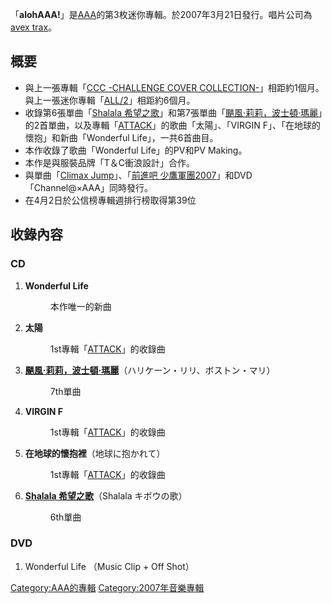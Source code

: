 {{Multiple issues|
{{unreferenced|time=2011-06-29T06:06:19+00:00}}
{{Notability Unreferenced|time=2020-02-22T07:43:19+00:00}}
}}
{{lowercase}}
{{Infobox Album
| Name = alohAAA!
| Cover = 2290939-aaa-alohaaa.jpg  
| Artist = [[AAA_(團體)|AAA]] 
| Type = 迷你專輯
| Released = 2007年3月21日
| Recorded = 2006年 - 2007年
| Genre = [[J-POP|J-POP]]
| Length = 
| Label = [[avex_trax|avex trax]]
| Producer = masato max matsuura
| Certification  = 
| Chart position = *週間最高排名第39位<small>（[[Oricon公信榜|Oricon]]）</small> 
| Reviews = 
| Last album            = [[CCC_-CHALLENGE_COVER_COLLECTION-|CCC -CHALLENGE COVER COLLECTION-]]<br />2007年
| This album            = '''alohAAA!'''<br />2007年
| Next album            = [[AROUND_(AAA專輯)|AROUND]]<br />2007年
| Misc           = {{Singles
 | Name          = alohAAA!
 | Type          = 迷你專輯
 | Single 1      = [[Shalala_希望之歌|Shalala 希望之歌]]
 | Single 1 date = 2006年3月23日
 | Single 2      = [[颶風·莉莉，波士頓·瑪麗|颶風·莉莉，波士頓·瑪麗]]
 | Single 2 date = 2006年5月31日
}}
}}

「'''alohAAA!'''」是[[AAA_(團體)|AAA]]的第3枚迷你專輯。於2007年3月21日發行。唱片公司為[[avex_trax|avex trax]]。

== 概要 ==
* 與上一張專輯「[[CCC_-CHALLENGE_COVER_COLLECTION-|CCC -CHALLENGE COVER COLLECTION-]]」相距約1個月。與上一張迷你專輯「[[ALL/2|ALL/2]]」相距約6個月。
* 收錄第6張單曲「[[Shalala_希望之歌|Shalala 希望之歌]]」和第7張單曲「[[颶風·莉莉，波士頓·瑪麗|颶風·莉莉，波士頓·瑪麗]]」的2首單曲，以及專輯「[[ATTACK_(AAA專輯)|ATTACK]]」的歌曲「太陽」、「VIRGIN F」、「在地球的懷抱」和新曲「Wonderful Life」，一共6首曲目。
*本作收錄了歌曲「Wonderful Life」的PV和PV Making。
*本作是與服裝品牌「T＆C衝浪設計」合作。
*與單曲「[[Climax_Jump|Climax Jump]]」、「[[前進吧_少鷹軍團2007|前進吧 少鷹軍團2007]]」和DVD「Channel@×AAA」同時發行。
*在4月2日於公信榜專輯週排行榜取得第39位

==收錄內容==
===CD===
#'''Wonderful Life'''
#:本作唯一的新曲
#'''太陽'''
#:1st專輯「[[ATTACK_(AAA專輯)|ATTACK]]」的收錄曲
#'''[[颶風·莉莉，波士頓·瑪麗|颶風·莉莉，波士頓·瑪麗]]'''（ハリケーン・リリ、ボストン・マリ）
#:7th單曲
#'''VIRGIN F'''
#:1st專輯「[[ATTACK_(AAA專輯)|ATTACK]]」的收錄曲
#'''在地球的懷抱裡'''（地球に抱かれて）
#:1st專輯「[[ATTACK_(AAA專輯)|ATTACK]]」的收錄曲
#'''[[Shalala_希望之歌|Shalala 希望之歌]]'''（Shalala キボウの歌）
#:6th單曲

===DVD===
#Wonderful Life （Music Clip + Off Shot）

{{AAA}}
{{DEFAULTSORT:alohAAA!}}
[[Category:AAA的專輯|Category:AAA的專輯]]
[[Category:2007年音樂專輯|Category:2007年音樂專輯]]
